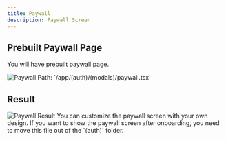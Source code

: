```yaml
---
title: Paywall
description: Paywall Screen
---
```


## Prebuilt Paywall Page

You will have prebuilt paywall page.

<Frame className="flex flex-row w-full h-full gap-2">
<img src="/images/screens/paywall.png" alt="Paywall"  className="rounded-lg mr-4" />  
</Frame>

<Note>
    Path: `/app/(auth)/(modals)/paywall.tsx`
</Note>

## Result

<Frame className="w-3/4 aspect-square">
<img src="/images/mockups/paywall.png" alt="Paywall Result" width={300} />  
</Frame>    

<Info>
    You can customize the paywall screen with your own design.
</Info>

<Warning>
    If you want to show the paywall screen after onboarding, you need to move this file out of the `(auth)` folder.
</Warning>

